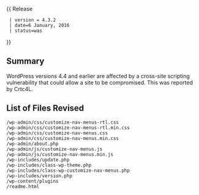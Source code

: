 {{Languages|
{{en|Version 4.3.2}}
{{ja|Version 4.3.2}}
}}
{{ Release
  | version = 4.3.2
  | date=6 January, 2016
  | status=was
}}

== Summary ==

WordPress versions 4.4 and earlier are affected by a cross-site scripting vulnerability that could allow a site to be compromised. This was reported by Crtc4L.

== List of Files Revised ==
<pre>
/wp-admin/css/customize-nav-menus-rtl.css
/wp-admin/css/customize-nav-menus-rtl.min.css
/wp-admin/css/customize-nav-menus.css
/wp-admin/css/customize-nav-menus.min.css
/wp-admin/about.php
/wp-admin/js/customize-nav-menus.js
/wp-admin/js/customize-nav-menus.min.js
/wp-includes/update.php
/wp-includes/class-wp-theme.php
/wp-includes/class-wp-customize-nav-menus.php
/wp-includes/version.php
/wp-content/plugins
/readme.html
</pre>